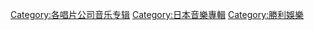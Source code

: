 [[Category:各唱片公司音乐专辑|Category:各唱片公司音乐专辑]]
[[Category:日本音樂專輯|Category:日本音樂專輯]]
[[Category:勝利娛樂|Category:勝利娛樂]]